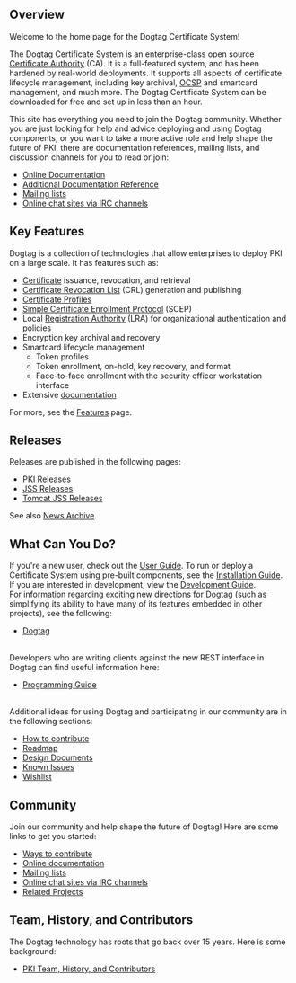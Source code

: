 == Overview ==
Welcome to the home page for the Dogtag Certificate System! 

The Dogtag Certificate System is an enterprise-class open source [https://github.com/dogtagpki/pki/wiki/Certificate-Authority Certificate Authority] (CA). It is a full-featured system, and has been hardened by real-world deployments. It supports all aspects of certificate lifecycle management, including key archival, [https://github.com/dogtagpki/pki/wiki/OCSP-Responder OCSP] and smartcard management, and much more. The Dogtag Certificate System can be downloaded for free and set up in less than an hour.

This site has everything you need to join the Dogtag community. Whether you are just looking for help and advice deploying and using Dogtag components, or you want to take a more active role and help shape the future of PKI, there are documentation references, mailing lists, and discussion channels for you to read or join:

* [https://github.com/dogtagpki/pki/wiki Online Documentation]
* [https://access.redhat.com/site/documentation/Red_Hat_Certificate_System/ Additional Documentation Reference]
* [https://github.com/dogtagpki/pki/wiki/Mailing-Lists Mailing lists]
* [https://github.com/dogtagpki/pki/wiki/IRC Online chat sites via IRC channels]

== Key Features ==
Dogtag is a collection of technologies that allow enterprises to deploy PKI on a large scale. It has features such as:
* [https://github.com/dogtagpki/pki/wiki/Certificate Certificate] issuance, revocation, and retrieval
* [https://github.com/dogtagpki/pki/wiki/Certificate-Revocation-List Certificate Revocation List] (CRL) generation and publishing
* [https://github.com/dogtagpki/pki/wiki/Certificate-Profiles Certificate Profiles]
* [https://github.com/dogtagpki/pki/wiki/SCEP-Responder Simple Certificate Enrollment Protocol] (SCEP)
* Local [https://github.com/dogtagpki/pki/wiki/Registration-Authority Registration Authority] (LRA) for organizational authentication and policies
* Encryption key archival and recovery
* Smartcard lifecycle management
** Token profiles
** Token enrollment, on-hold, key recovery, and format
** Face-to-face enrollment with the security officer workstation interface
* Extensive [http://www.redhat.com/docs/manuals/cert-system/ documentation]

For more, see the [https://github.com/dogtagpki/pki/wiki/Features Features] page.

== Releases ==

Releases are published in the following pages:

* [https://github.com/dogtagpki/pki/releases PKI Releases]
* [https://github.com/dogtagpki/jss/releases/ JSS Releases]
* [https://github.com/dogtagpki/tomcatjss/releases/ Tomcat JSS Releases]

See also [[wiki/News Archive|News Archive]].

== What Can You Do? ==

If you're a new user, check out the [https://github.com/dogtagpki/pki/wiki/User-Guide User Guide].  To run or deploy a Certificate System using pre-built components, see the [https://github.com/dogtagpki/pki/wiki/Installation-Guide Installation Guide].
<br>
If you are interested in development, view the [https://github.com/dogtagpki/pki/wiki/Development-Guide Development Guide].
<br>
For information regarding exciting new directions for Dogtag (such as simplifying its ability to have many of its features embedded in other projects), see the following:
* [[wiki/Dogtag|Dogtag]]
<br>
Developers who are writing clients against the new REST interface in Dogtag can find useful information here:
* [https://github.com/dogtagpki/pki/wiki/Programming-Guide Programming Guide]
<br>
Additional ideas for using Dogtag and participating in our community are in the following sections:

* [[wiki/PKI How to contribute|How to contribute]]
* [[wiki/PKI Roadmap|Roadmap]]
* [https://github.com/dogtagpki/pki/wiki/Design-Documents Design Documents]
* [[wiki/PKI_Known_Issues|Known Issues]]
* [[wiki/PKI Wishlist|Wishlist]]

== Community ==
Join our community and help shape the future of Dogtag!  Here are some links to get you started:
* [[wiki/Ways_To_Contribute|Ways to contribute]]
* [https://github.com/dogtagpki/pki/wiki Online documentation]
* [https://github.com/dogtagpki/pki/wiki/Mailing-Lists Mailing lists]
* [https://github.com/dogtagpki/pki/wiki/IRC Online chat sites via IRC channels]
* [https://github.com/dogtagpki/pki/wiki/Related-Projects Related Projects]

== Team, History, and Contributors ==
The Dogtag technology has roots that go back over 15 years. Here is some background:
* [[wiki/PKI_Credit|PKI Team, History, and Contributors]]
